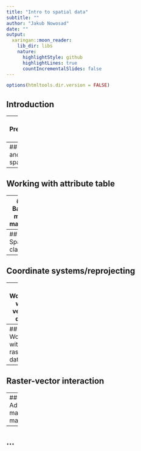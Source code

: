 ```yaml
---
title: "Intro to spatial data"
subtitle: ""
author: "Jakub Nowosad"
date: ""
output:
  xaringan::moon_reader:
    lib_dir: libs
    nature:
      highlightStyle: github
      highlightLines: true
      countIncrementalSlides: false
---
```


```r
options(htmltools.dir.version = FALSE)
```

## Introduction

---
## Prerequisites {-}

<!-- 
- r, rstudio, gdal, proj4, geos, udunits 
- r packages sf, raster, etc.
- datasets 
-->

---
## Reading and writing spatial data

---
## Working with attribute table

---
## Basic map making

---
## Spatial classes 

---
## Coordinate systems/reprojecting

---
## Working with vector data

---
## Working with raster data

---
## Raster-vector interaction

---
## Advanced map making

---
## ...
